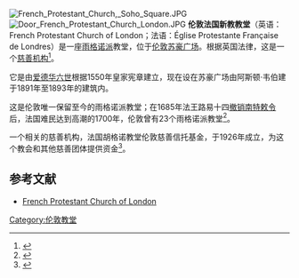 [[Image:French_Protestant_Church,_Soho_Square.JPG|thumb]]
[[Image:Door_French_Protestant_Church_London.JPG|thumb]]
'''伦敦法国新教教堂'''（英语：French Protestant Church of London；法语：Église Protestante Française de Londres）是一座[[雨格诺派|雨格诺派]]教堂，位于[[伦敦|伦敦]][[苏豪广场|苏豪广场]]。根据英国法律，这是一个[[慈善机构|慈善机构]]<ref>{{EW charity|1070623|The French Protestant Church of London}}</ref>。

它是由[[爱德华六世|爱德华六世]]根据1550年皇家宪章建立，现在设在苏豪广场由阿斯顿·韦伯建于1891年至1893年的建筑内。 

这是伦敦唯一保留至今的雨格诺派教堂；在1685年法王路易十四[[楓丹白露敕令|撤销南特敕令]]后，法国难民达到高潮的1700年，伦敦曾有23个雨格诺派教堂<ref>{{Cite web |url=http://www.museumoflondon.org.uk/English/Collections/Onlineresources/RWWC/themes/1295/1284 |title=Museum of London |accessdate=2011-04-28 |archive-date=2016-03-05 |archive-url=https://web.archive.org/web/20160305000945/http://museumoflondon.org.uk/english/collections/onlineresources/rwwc/themes/1295/1284 |dead-url=no }}</ref>。

一个相关的慈善机构，法国胡格诺教堂伦敦慈善信托基金，于1926年成立，为这个教会和其他慈善团体提供资金<ref>{{EW charity|214726|The French Huguenot Church of London Charitable Trust}}</ref>。

==参考文献==
{{reflist}}
* [https://web.archive.org/web/20090517081120/http://www.egliseprotestantelondres.org/ French Protestant Church of London]

[[Category:伦敦教堂|Category:伦敦教堂]]